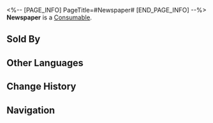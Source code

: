 <%-- [PAGE_INFO]
PageTitle=#Newspaper#
[END_PAGE_INFO] --%>
{{Item Infobox
|id          = 408208
|image       = Item Newspaper.png
|type        = Consumable
|invCategory = Consumables
|rarity      = 1
|effect      = Upon use, immediately heals a single ally by 15% of their Max HP plus 150 extra HP.
|description = ''The physical medium of memories, a crucial means for dwellers in the Dreamscape to learn about the outside world, recording one good news after another.''<br />''"News was supposed to make people know about yesterday, live well today, and look forward to tomorrow."''<br />''"However, in the crystalized sweet dream, only good news is allowed."''
|source1     = [[Newspaper Trolley]]
}}
'''Newspaper''' is a [[Consumable]].

==Sold By==
{{Shop Availability}}

==Other Languages==
{{Other Languages
|en   = Newspaper
|zhs  = 报纸
|zht  = 報紙
|ja   = 新聞紙
|ko   = 신문
|es   = Periódico
|fr   = Journal
|ru   = Газета
|th   = หนังสือพิมพ์
|vi   = Giấy Báo
|de   = Zeitung
|id   = Newspaper
|pt   = Jornal
}}

==Change History==
{{Change History|2.0}}

==Navigation==
{{Consumable Navbox}}